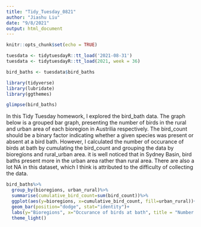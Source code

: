 ```yaml
---
title: "Tidy_Tuesday_0821"
author: "Jiashu Liu"
date: "9/8/2021"
output: html_document
---
```


```r
knitr::opts_chunk$set(echo = TRUE)
```

```r
tuesdata <- tidytuesdayR::tt_load('2021-08-31')
tuesdata <- tidytuesdayR::tt_load(2021, week = 36)

bird_baths <- tuesdata$bird_baths
```

```r
library(tidyverse)    
library(lubridate)
library(ggthemes)    
```

```r
glimpse(bird_baths)
```
In this Tidy Tuesday homework, I explored the bird_bath data. The graph below is a grouped bar graph, presenting the number of birds in the rural and urban area of each bioregion in Austrilia respectively. The bird_count should be a binary factor indicating  whether a given species was present or absent at a bird bath. However, I calculated the number of occurance of birds at bath by cumulating the bird_count and grouping the data by bioregions and rural_urban area. it is well noticed that in Sydney Basin, bird baths present more in the urban area rather than rural area. There are also a lot NA in this dataset, which I think is attributed to the difficulty of collecting the data. 

```r
bird_baths%>%
  group_by(bioregions, urban_rural)%>%
  summarise(cumulative_bird_count=sum(bird_count))%>%
  ggplot(aes(y=bioregions, x=cumulative_bird_count, fill=urban_rural))+
  geom_bar(position="dodge", stat="identity")+
  labs(y="Bioregions", x="Occurance of birds at bath", title = "Number of birds in the rural and urban area of each bioregion")
  theme_light()
```

